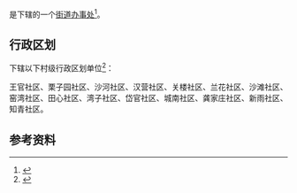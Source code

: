 {{中国乡级行政区|53/05/02/001/000}}

'''{{PAGENAMEBASE}}'''是{{PRC admin/fullname|53/05/02/001/000|3}}下辖的一个[[街道办事处|街道办事处]]<ref>{{PRC admin/ref sgc|{{PRC admin/parent|53/05/02/001/000}}}}</ref>。

== 行政区划 ==
{{PAGENAMEBASE}}下辖以下村级行政区划单位<ref>{{PRC admin/ref sgc|53/05/02/001/000}}</ref>：

王官社区、栗子园社区、沙河社区、汉营社区、关楼社区、兰花社区、沙滩社区、窑湾社区、田心社区、湾子社区、岱官社区、城南社区、龚家庄社区、新雨社区、知青社区。

== 参考资料 ==
{{reflist}}

{{云南行政区划小作品}}
{{PRC admin/navcat|53/05/02/001/000}}